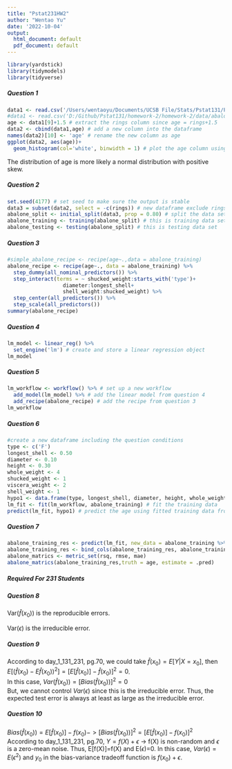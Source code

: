 ```yaml
---
title: "Pstat231HW2"
author: "Wentao Yu"
date: '2022-10-04'
output:
  html_document: default
  pdf_document: default
---
```

```r
library(yardstick)
library(tidymodels)
library(tidyverse)
```

##### Question 1
```r
data1 <- read.csv('/Users/wentaoyu/Documents/UCSB File/Stats/Pstat131/Pstat131/homework-2/homework-2/data/abalone.csv') # import dataset
#data1 <- read.csv('D:/Github/Pstat131/homework-2/homework-2/data/abalone.csv')
age <- data1[9]+1.5 # extract the rings column since age = rings+1.5
data2 <- cbind(data1,age) # add a new column into the dataframe
names(data2)[10] <- 'age' # rename the new column as age
ggplot(data2, aes(age))+
  geom_histogram(col='white', binwidth = 1) # plot the age column using histogram to make it access.
```
The distribution of age is more likely a normal distribution with positive skew.

##### Question 2
```r
set.seed(4177) # set seed to make sure the output is stable
data3 = subset(data2, select = -c(rings)) # new dataframe exclude rings
abalone_split <- initial_split(data3, prop = 0.80) # split the data set, then what is the appropriate percentage, may need a new data set since we cannot include rings and age????
abalone_training <- training(abalone_split) # this is training data set
abalone_testing <- testing(abalone_split) # this is testing data set
```

##### Question 3
```r
#simple_abalone_recipe <- recipe(age~.,data = abalone_training)
abalone_recipe <- recipe(age~., data = abalone_training) %>%
  step_dummy(all_nominal_predictors()) %>%
  step_interact(terms = ~ shucked_weight:starts_with('type')+
                  diameter:longest_shell+
                  shell_weight:shucked_weight) %>%
  step_center(all_predictors()) %>%
  step_scale(all_predictors())
summary(abalone_recipe)
```

##### Question 4
```r
lm_model <- linear_reg() %>%
  set_engine('lm') # create and store a linear regression object
lm_model
```

##### Question 5
```r
lm_workflow <- workflow() %>% # set up a new workflow
  add_model(lm_model) %>% # add the linear model from question 4
  add_recipe(abalone_recipe) # add the recipe from question 3
lm_workflow
```

##### Question 6
```r
#create a new dataframe including the question conditions
type <- c('F')
longest_shell <- 0.50
diameter <- 0.10
height <- 0.30
whole_weight <- 4
shucked_weight <- 1
viscera_weight <- 2
shell_weight <- 1
hypo1 <- data.frame(type, longest_shell, diameter, height, whole_weight, shucked_weight, viscera_weight, shell_weight)
lm_fit <- fit(lm_workflow, abalone_training) # fit the training data
predict(lm_fit, hypo1) # predict the age using fitted training data from a new dataframe
```
##### Question 7
```r
abalone_training_res <- predict(lm_fit, new_data = abalone_training %>% select(-age))
abalone_training_res <- bind_cols(abalone_training_res, abalone_training %>% select(age))
abalone_matrics <- metric_set(rsq, rmse, mae)
abalone_matrics(abalone_training_res,truth = age, estimate = .pred)
```


##### Required For 231 Students
##### Question 8
Var($\hat{f}(x_0)$) is the reproducible errors.

Var($\epsilon$) is the irreducible error. 

##### Question 9
According to day_1_131_231, pg.70, we could take $\hat{f}(x_0)=E[Y|X=x_0]$, then $E[(\hat{f}(x_0)-E\hat{f}(x_0))^2]=[E[\hat{f}(x_0)]-\hat{f}(x_0)]^2=0$.\
In this case, $Var(\hat{f}(x_0))=[Bias(\hat{f}(x_0))]^2=0$\
But, we cannot control $Var(\epsilon)$ since this is the irreducible error. Thus, the expected test error is always at least as large as the irreducible error.

##### Question 10
$Bias(\hat{f}(x_0))=E[\hat{f}(x_0)]-f(x_0) -> [Bias(\hat{f}(x_0))]^2=[E[\hat{f}(x_0)]-f(x_0)]^2$\
According to day_1_131_231, pg.70, $Y=f(X)+\epsilon$ -> f(X) is non-random and $\epsilon$ is a zero-mean noise. Thus, E[f(X)]=f(X) and E($\epsilon$)=0. In this case, $Var(\epsilon)=E(\epsilon^2)$ and $y_0$ in the bias-variance tradeoff function is $f(x_0)+\epsilon$. \










